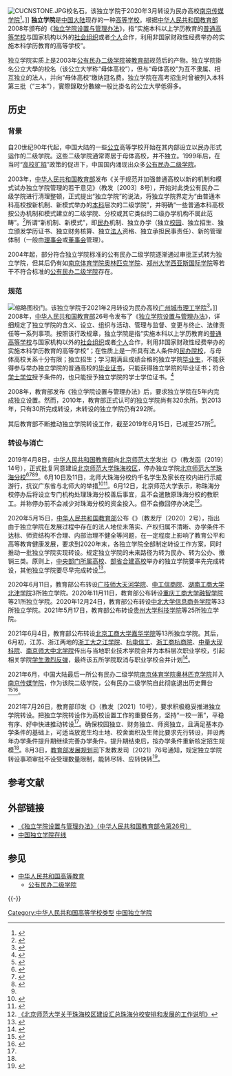 {{他用|subject=中华人民共和国现有的一类高等院校|other=中华民国大陆时期的独立学院|独立学院 (中华民国)}}
[[File:CUCNSTONE.JPG|thumb]]校名石。该独立学院于2020年3月转设为民办高校[[南京传媒学院|南京传媒学院]]<ref name="报道0404AU">{{cite web |author1=教育部办公厅 |title=教育部关于同意中国传媒大学南广学院转设为南京传媒学院的函（教发函〔2020〕13号） |url=http://www.moe.gov.cn/srcsite/A03/s181/202004/t20200403_437962.html |website=中华人民共和国教育部 |accessdate=2020-04-04 |location=北京 |language=zh-cn |archive-date=2021-08-17 |archive-url=https://web.archive.org/web/20210817232320/http://www.moe.gov.cn/srcsite/A03/s181/202004/t20200403_437962.html |dead-url=no }}</ref>。]]
{{中国教育}}
'''独立学院'''是[[中国大陆|中国大陆]]现存的一种[[高等学校|高等学校]]。根据[[中华人民共和国教育部|中华人民共和国教育部]]2008年颁布的《[[s:独立学院设置与管理办法|独立学院设置与管理办法]]》，指“实施本科以上学历教育的[[普通高等学校|普通高等学校]]与国家机构以外的[[社会组织|社会组织]]或者[[个人|个人]]合作，利用非国家财政性经费举办的实施本科学历教育的高等学校”。

独立学院实质上是2003年[[公有民办二级学院|公有民办二级学院]]被[[中华人民共和国教育部|教育部]]规范后的产物。独立学院掛名公立大學的校名（该公立大学称“母体高校”），但与“母体高校”为互不隶属、相互独立的法人，并向“母体高校”缴纳冠名费。独立学院在高考招生时曾被列入本科第三批（“三本”），實際錄取分數線一般比掛名的公立大學低得多。

== 历史 ==
=== 背景 ===
自20世纪90年代起，中国大陆的一些[[公立学校|公立]]高等学校开始在其内部设立以民办形式运作的二级学院。这些二级学院通常寄居于母体高校，并不独立。1999年后，在当时“[[中国大陆高校扩招|高校扩招]]”政策的促进下，中国国内涌现出众多[[公有民办二级学院|公有民办二级学院]]。

2003年，[[中华人民共和国教育部|中华人民共和国教育部]]发布《关于规范并加强普通高校以新的机制和模式试办独立学院管理的若干意见》（教发〔2003〕8号），开始对此类公有民办二级学院进行清理整顿，正式提出“独立学院”的说法，将独立学院界定为“由普通本科高校按新机制、新模式举办的[[本科|本科]]层次的二级学院”，并明确“一些普通本科高校按公办机制和模式建立的二级学院、分校或其它类似的二级办学机构不属此范畴”。<ref>{{Cite web|title=教育部关于印发《关于规范并加强普通高校以新的机制和模式试办独立学院管理的若干意见》的通知|url=http://old.moe.gov.cn//publicfiles/business/htmlfiles/moe/s3014/201206/138410.html|accessdate=2020-06-05|publisher=教育部门户网站|archive-url=https://web.archive.org/web/20200403101259/http://old.moe.gov.cn//publicfiles/business/htmlfiles/moe/s3014/201206/138410.html|archive-date=2020-04-03|dead-url=yes}}</ref>所谓“新机制、新模式”，即[[民办|民办]]机制、独立办学（独立[[校园|校园]]、独立招生、独立颁发学历证书、独立财务核算、独立[[法人|法人]]资格、独立承担民事责任）、新的管理体制（一般由[[理事会|理事会]]或[[董事会|董事会]]管理）。

2004年起，部分符合独立学院标准的公有民办二级学院逐渐通过审批正式转为独立学院，但其后仍有如[[南京体育学院奥林匹克学院|南京体育学院奥林匹克学院]]、[[郑州大学西亚斯国际学院|郑州大学西亚斯国际学院]]等若干不符合标准的[[公有民办二级学院|公有民办二级学院]]存在。

=== 规范 ===
[[File:华广正门201504.jpg|缩略图]]校门。该独立学院于2021年2月转设为民办高校[[广州城市理工学院|广州城市理工学院]]<ref name="报道0104AU">{{Cite web |title=教育部关于同意华南理工大学广州学院转设为广州城市理工学院的函 |url=http://www.moe.gov.cn/srcsite/A03/s181/202102/t20210207_512908.html |accessdate=2021-02-09 |work=中华人民共和国教育部政府门户网站 |author1=中华人民共和国教育部 |location=北京 |archive-date=2021-02-18 |archive-url=https://web.archive.org/web/20210218234028/http://www.moe.gov.cn/srcsite/A03/s181/202102/t20210207_512908.html |dead-url=no }}</ref>。]]
2008年，[[中华人民共和国教育部|中华人民共和国教育部]]26号令发布了《[[s:独立学院设置与管理办法|独立学院设置与管理办法]]》，详细规定了独立学院的含义、设立、组织与活动、管理与监督、变更与终止、法律责任等一系列事项。按照该行政规章，独立学院是指“实施本科以上学历教育的[[普通高等学校|普通高等学校]]与国家机构以外的[[社会组织|社会组织]]或者[[个人|个人]]合作，利用非国家财政性经费举办的实施本科学历教育的高等学校”；在性质上是一所具有法人条件的[[民办大学|民办院校]]，与母体高校关系十分有限；独立招生；学习期满且成绩合格的独立学院[[毕业生|毕业生]]，不能获得参与举办独立学院的普通高校的[[毕业证书|毕业证书]]，只能获得独立学院的毕业证书；符合[[學士|学士学位]]授予条件的，也只能授予独立学院的学士学位证书。<ref>{{Cite web|title=独立学院设置与管理办法|url=https://gaokao.chsi.com.cn/gkxx/dlxy/200803/20080307/3975608.html|accessdate=2020-06-05|date=2008-03-07|publisher=阳光高考|archive-date=2020-07-04|archive-url=https://web.archive.org/web/20200704145310/https://gaokao.chsi.com.cn/gkxx/dlxy/200803/20080307/3975608.html|dead-url=no}}</ref>

2008年，教育部发布《独立学院设置与管理办法》后，要求独立学院在5年内完成独立设置。然而，2010年，教育部正式认可的独立学院尚有320余所。到2013年，只有30所完成转设，未转设的独立学院仍有292所。

其后教育部不断推动独立学院转设工作，截至2019年6月15日，已减至257所<ref>{{Cite web|title=2019年全国高等学校名单|url=http://www.moe.gov.cn/jyb_xxgk/s5743/s5744/201906/t20190617_386200.html|accessdate=2020-02-28|date=2019-06-17|publisher=中华人民共和国教育部政府门户网站|archive-date=2020-02-21|archive-url=https://web.archive.org/web/20200221232440/http://www.moe.gov.cn/jyb_xxgk/s5743/s5744/201906/t20190617_386200.html|dead-url=yes}}</ref>。

=== 转设与消亡 ===
{{参见|北京师范大学珠海分校#珠海分校停办|职业教育本科|反独立学院转设职业本科运动}}
2019年4月8日，[[中华人民共和国教育部|中华人民共和国教育部]]向[[北京师范大学|北京师范大学]]发出《{{s|教育部关于同意北京师范大学珠海校区建设的批复}}》（教发函〔2019〕14号），正式批复同意建设[[北京师范大学珠海校区|北京师范大学珠海校区]]，停办独立学院[[北京师范大学珠海分校|北京师范大学珠海分校]]<ref>{{cite web|title=北京师范大学珠海校区正式获批，珠海分校2024年终止办学|url=https://www.thepaper.cn/newsDetail_forward_3286883|publisher=[[澎湃新闻|澎湃新闻]]|accessdate=11 April 2019|archive-date=2019-04-11|archive-url=https://web.archive.org/web/20190411015704/https://www.thepaper.cn/newsDetail_forward_3286883|dead-url=no}}</ref><ref>{{cite web|title=北京师范大学珠海校区正式获批|url=http://news.bnu.edu.cn//zx/ttgz/108730.htm|publisher=[[北京师范大学|北京师范大学]]|accessdate=11 April 2019|archive-date=2019-04-11|archive-url=https://web.archive.org/web/20190411033509/http://news.bnu.edu.cn//zx/ttgz/108730.htm|dead-url=no}}</ref><ref>{{cite web|title=【逾千人爆衝突】北師珠海分校升格變停辦 公安鎮壓示威家長|url=https://hk.news.appledaily.com/china/realtime/article/20190611/59704649|publisher=[[苹果日报_(香港)|苹果日报 (香港)]]|date=2019-06-11|accessdate=2019-06-12|archive-date=2019-07-02|archive-url=https://web.archive.org/web/20190702172216/https://hk.news.appledaily.com/china/realtime/article/20190611/59704649|dead-url=no}}</ref><ref name="oncc" />。6月10日及11日，北师大珠海分校约千名学生及家长在校内进行示威游行，抗议广东省与北师大的举措<ref name="oncc">{{cite news|title=北师大学珠海分校升格惹争议　网传逾千人示威|url=https://hk.on.cc/hk/bkn/cnt/cnnews/20190611/bkn-20190611224539212-0611_00952_001_cn.html|publisher=东网|date=2019-06-11|accessdate=2021-06-19|archive-date=2021-07-19|archive-url=https://web.archive.org/web/20210719055036/https://hk.on.cc/hk/bkn/cnt/cnnews/20190611/bkn-20190611224539212-0611_00952_001_cn.html|dead-url=no}}</ref><ref name="cable">{{cite news|title=北京師範大學珠海分校升格爭議|url=http://cablenews.i-cable.com/ci/videopage/news/550346/%E5%8D%B3%E6%99%82%E6%96%B0%E8%81%9E/%E5%8C%97%E4%BA%AC%E5%B8%AB%E7%AF%84%E5%A4%A7%E5%AD%B8%E7%8F%A0%E6%B5%B7%E5%88%86%E6%A0%A1%E5%8D%87%E6%A0%BC%E7%88%AD%E8%AD%B0|publisher=有线新闻|date=2019-06-11}}</ref>。6月12日，北京师范大学表示，称珠海分校停办后将设立专门机构处理珠海分校善后事宜，且不会遣散原珠海分校的教职工。并称停办前不会减少对珠海分校的资金投入。但不会撤回停办决定<ref>[https://weibo.com/1875088617/HyxzodpJU?refer_flag=1001030103_&type=comment#_rnd1560503762326 《北京师范大学关于珠海校区建设汇总珠海分校安排和发展的工作说明》]</ref>。

2020年5月15日，[[中华人民共和国教育部|中华人民共和国教育部]]公布《{{s|教育部办公厅印发《关于加快推进独立学院转设工作的实施方案》的通知|教育部办公厅印发〈关于加快推进独立学院转设工作的实施方案〉的通知}}》（教发厅〔2020〕2号），指出由于独立学院在发展过程中存在的法人地位未落实、产权归属不清晰、办学条件不达标、师资结构不合理、内部治理不健全等问题，在一定程度上影响了教育公平和高等教育健康发展，要求到2020年末，各独立学院全部制定转设工作方案，同时推动一批独立学院实现转设。规定独立学院的未来路径为转为民办、转为公办、撤销三类。原则上，[[中央部属高校|中央部门所属高校]]、[[省部共建|部省合建高校]]举办的独立学院要率先完成转设，其他独立学院要尽早完成转设<ref name="报道0526A">{{cite web|title=教育部：《关于加快推进独立学院转设工作的实施方案》的通知|url=https://www.eol.cn/news/yaowen/202005/t20200523_1728948.shtml|accessdate=2020-05-26|date=2020-05-23|publisher=中国教育在线|archive-date=2021-07-19|archive-url=https://web.archive.org/web/20210719060426/https://www.eol.cn/news/yaowen/202005/t20200523_1728948.shtml|dead-url=no}}</ref>。

2020年6月11日，教育部公布转设[[广东技术师范大学天河学院|广技师大天河学院]]、[[中原工学院信息商务学院|中工信商院]]、[[湖南工商大学北津学院|湖南工商大学北津学院]]3所独立学院。2020年11月11日，教育部公布转设[[重庆工商大学融智学院|重庆工商大学融智学院]]等21所独立学院。2020年12月24日，教育部公布转设[[中北大学信息商务学院|中北大学信息商务学院]]等33所独立学院。2021年5月17日，教育部公布转设[[贵州大学科技学院|贵州大学科技学院]]等25所独立学院。

2021年6月4日，教育部公布转设[[北京工商大学嘉华学院|北京工商大学嘉华学院]]等13所独立学院。其后，6月初，江苏、浙江两地的[[浙江工业大学之江学院|浙工大之江学院]]、[[杭州电子科技大学信息工程学院|杭电信工]]、[[浙江工商大学杭州商学院|浙工商杭商院]]、[[中国计量大学现代科技学院|中量大现科院]]、[[南京师范大学中北学院|南京师大中北学院]]传出与当地职业技术学院合并为本科层次职业学校，引起相关学院[[反独立学院转设职业本科运动|学生激烈反弹]]，最终该五所学院取消与职业学校合并计划<ref name="报道0608A">{{cite web |author1=中国教育在线 |title=江苏5所高校发布公告：终止独立学院与高职院校合并转设 |url=https://news.eol.cn/dongtai/202106/t20210608_2119809.shtml |website=中国教育在线 |accessdate=2021-06-08 |archive-date=2021-06-08 |archive-url=https://web.archive.org/web/20210608124803/https://news.eol.cn/dongtai/202106/t20210608_2119809.shtml |dead-url=no }}</ref>。

2021年6月，中国大陆最后一所公有民办二级学院[[南京体育学院奥林匹克学院|南京体育学院奥林匹克学院]]并入[[南京传媒学院|南京传媒学院]]，作为该院二级学院，公有民办二级学院自此彻底退出历史舞台<ref name="报道0626A">{{cite web |author1= |title=招商证券(香港)：维持华夏视听教育(01981)“买入”评级 本科学校并购落地 目标价8.4港元 |url=https://3g.163.com/dy/article/GD6C7EKM05198UNI.html |publisher=智通财经网 |website=网易网新闻 |accessdate=2020-04-04 |location= |language=zh-cn |archive-date=2021-06-26 |archive-url=https://web.archive.org/web/20210626033822/https://3g.163.com/dy/article/GD6C7EKM05198UNI.html |dead-url=no }}</ref><ref name="报道0215A">{{cite web |author1=华夏视听教育 |title=2021 中期报告  |url=https://pdf.dfcfw.com/pdf/H2_AN202109291519351465_1.pdf?1632942318000.pdf |website=东方财富证券 |accessdate=2022-02-15 |location= |language=zh-cn }}</ref>。

2021年7月26日，教育部印发《{{s|教育部关于“十四五”时期高等学校设置工作的意见}}》（教发〔2021〕10号），要求积极稳妥推进独立学院转设。把独立学院转设作为高校设置工作的重要任务，坚持“一校一策”，平稳有序、好中快进推动转设<ref name="报道0813A"/>。确保校园独立、财务独立、师资独立，且满足基本办学条件的基础上，可适当放宽生均土地、校舍面积及生师比要求先行转设，并设两年办学条件提升期继续完善办学条件。提升期结束后，按办学条件重新核定招生规模<ref name="报道0813A"/>。8月3日，[[教育部发展规划司|教育部发展规划司]]下发教发司〔2021〕76号通知，规定独立学院转设事项审批不设受理数量限制，能转尽转、应转快转<ref name="报道0813A">{{cite web|author1=吉林省教育厅 |title=吉林省教育厅关于编制《吉林省高等学校设置“十四五”规划》的通知 |url=http://jyt.jl.gov.cn/zwgk/wjtz/gdjy/202108/t20210811_8177109.html |website=吉林省教育厅 |accessdate=2021-08-13 |location=长春 |language=zh-hans}}</ref>。

== 参考文献 ==
<references />

== 外部链接==
{{Wikisource|独立学院设置与管理办法}}

*[http://www.moe.gov.cn/srcsite/A03/s181/200802/t20080222_170538.html 《独立学院设置与管理办法》（中华人民共和国教育部令第26号）] {{Wayback|url=http://www.moe.gov.cn/srcsite/A03/s181/200802/t20080222_170538.html |date=20200403101311 }}
*[http://www.cicol.cn/ 中国独立学院在线] {{Wayback|url=http://www.cicol.cn/ |date=20201129140202 }}

== 参见 ==
{{Portal|中华人民共和国|大学|教育}}
* [[中华人民共和国高等教育|中华人民共和国高等教育]]
** [[公有民办二级学院|公有民办二级学院]]

{{-}}
{{独立学院}}
{{中国教育制度}}

[[Category:中华人民共和国高等学校类型|Category:中华人民共和国高等学校类型]]
[[Category:中国独立学院|]]